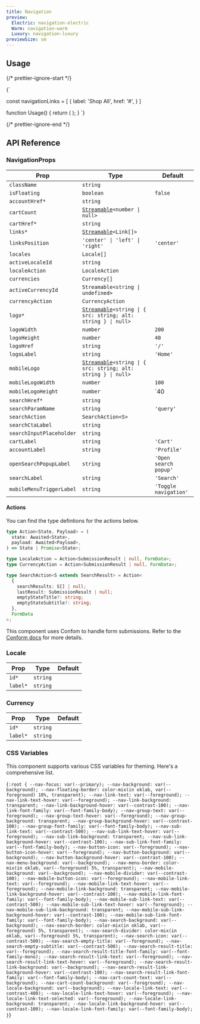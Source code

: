 ```yaml
---
title: Navigation
preview:
  Electric: navigation-electric
  Warm: navigation-warm
  Luxury: navigation-luxury
previewSize: sm
---
```


## Usage

{/* prettier-ignore-start */}

<CodeBlock lang="ts">{`

const navigationLinks = [
    {
      label: 'Shop All',
      href: '#',
    }
]

function Usage() {
    return (
      <Navigation
          accountHref="#"
          cartHref="#"
          links={navigationLinks}
          logo="SOUL"
          searchHref="#"
      />
    );
}
`}
</CodeBlock>

{/* prettier-ignore-end */}

## API Reference

### NavigationProps

| Prop                     | Type                                                                                                 | Default               |
| ------------------------ | ---------------------------------------------------------------------------------------------------- | --------------------- |
| `className`              | `string`                                                                                             |                       |
| `isFloating`             | `boolean`                                                                                            | `false`               |
| `accountHref*`           | `string`                                                                                             |                       |
| `cartCount`              | [`Streamable`](/docs/soul/streamable)`<number \| null>`                                              |                       |
| `cartHref*`              | `string`                                                                                             |                       |
| `links*`                 | [`Streamable`](/docs/soul/streamable)`<Link[]>` <Tooltip contnet="See Next.js Link documentation."/> |                       |
| `linksPosition`          | `'center' \| 'left' \| 'right'`                                                                      | `'center'`            |
| `locales`                | `Locale[]`                                                                                           |                       |
| `activeLocaleId`         | `string`                                                                                             |                       |
| `localeAction`           | `LocaleAction`                                                                                       |                       |
| `currencies`             | `Currency[]`                                                                                         |                       |
| `activeCurrencyId`       | `Streamable<string \| undefined>`                                                                    |                       |
| `currencyAction`         | `CurrencyAction`                                                                                     |                       |
| `logo*`                  | [`Streamable`](/docs/soul/streamable)`<string \| { src: string; alt: string } \| null>`              |                       |
| `logoWidth`              | `number`                                                                                             | `200`                 |
| `logoHeight`             | `number`                                                                                             | `40`                  |
| `logoHref`               | `string`                                                                                             | `'/'`                 |
| `logoLabel`              | `string`                                                                                             | `'Home'`              |
| `mobileLogo`             | [`Streamable`](/docs/soul/streamable)`<string \| { src: string; alt: string } \| null>`              |                       |
| `mobileLogoWidth`        | `number`                                                                                             | `100`                 |
| `mobileLogoHeight`       | `number`                                                                                             | `40                   |
| `searchHref*`            | `string`                                                                                             |                       |
| `searchParamName`        | `string`                                                                                             | `'query'`             |
| `searchAction`           | `SearchAction<S>`                                                                                    |                       |
| `searchCtaLabel`         | `string`                                                                                             |                       |
| `searchInputPlaceholder` | `string`                                                                                             |                       |
| `cartLabel`              | `string`                                                                                             | `'Cart'`              |
| `accountLabel`           | `string`                                                                                             | `'Profile'`           |
| `openSearchPopupLabel`   | `string`                                                                                             | `'Open search popup'` |
| `searchLabel`            | `string`                                                                                             | `'Search'`            |
| `mobileMenuTriggerLabel` | `string`                                                                                             | `'Toggle navigation'` |

#### Actions

You can find the type defintions for the actions below.

```ts
type Action<State, Payload> = (
  state: Awaited<State>,
  payload: Awaited<Payload>,
) => State | Promise<State>;

type LocaleAction = Action<SubmissionResult | null, FormData>;
type CurrencyAction = Action<SubmissionResult | null, FormData>;

type SearchAction<S extends SearchResult> = Action<
  {
    searchResults: S[] | null;
    lastResult: SubmissionResult | null;
    emptyStateTitle?: string;
    emptyStateSubtitle?: string;
  },
  FormData
>;
```

This component uses Confom to handle form submissions. Refer to the [Conform docs](https://conform.guide/) for more details.

### Locale

| Prop     | Type     | Default |
| -------- | -------- | ------- |
| `id*`    | `string` |         |
| `label*` | `string` |         |

### Currency

| Prop     | Type     | Default |
| -------- | -------- | ------- |
| `id*`    | `string` |         |
| `label*` | `string` |         |

### CSS Variables

This component supports various CSS variables for theming. Here's a comprehensive list.

<CodeBlock lang="css">{`
:root {
    --nav-focus: var(--primary);
    --nav-background: var(--background);
    --nav-floating-border: color-mix(in oklab, var(--foreground) 10%, transparent);
    --nav-link-text: var(--foreground);
    --nav-link-text-hover: var(--foreground);
    --nav-link-background: transparent;
    --nav-link-background-hover: var(--contrast-100);
    --nav-link-font-family: var(--font-family-body);
    --nav-group-text: var(--foreground);
    --nav-group-text-hover: var(--foreground);
    --nav-group-background: transparent;
    --nav-group-background-hover: var(--contrast-100);
    --nav-group-font-family: var(--font-family-body);
    --nav-sub-link-text: var(--contrast-500);
    --nav-sub-link-text-hover: var(--foreground);
    --nav-sub-link-background: transparent;
    --nav-sub-link-background-hover: var(--contrast-100);
    --nav-sub-link-font-family: var(--font-family-body);
    --nav-button-icon: var(--foreground);
    --nav-button-icon-hover: var(--foreground);
    --nav-button-background: var(--background);
    --nav-button-background-hover: var(--contrast-100);
    --nav-menu-background: var(--background);
    --nav-menu-border: color-mix(in oklab, var(--foreground) 5%, transparent);
    --nav-mobile-background: var(--background);
    --nav-mobile-divider: var(--contrast-100);
    --nav-mobile-button-icon: var(--foreground);
    --nav-mobile-link-text: var(--foreground);
    --nav-mobile-link-text-hover: var(--foreground);
    --nav-mobile-link-background: transparent;
    --nav-mobile-link-background-hover: var(--contrast-100);
    --nav-mobile-link-font-family: var(--font-family-body);
    --nav-mobile-sub-link-text: var(--contrast-500);
    --nav-mobile-sub-link-text-hover: var(--foreground);
    --nav-mobile-sub-link-background: transparent;
    --nav-mobile-sub-link-background-hover: var(--contrast-100);
    --nav-mobile-sub-link-font-family: var(--font-family-body);
    --nav-search-background: var(--background);
    --nav-search-border: color-mix(in oklab, var(--foreground) 5%, transparent);
    --nav-search-divider: color-mix(in oklab, var(--foreground) 5%, transparent);
    --nav-search-icon: var(--contrast-500);
    --nav-search-empty-title: var(--foreground);
    --nav-search-empty-subtitle: var(--contrast-500);
    --nav-search-result-title: var(--foreground);
    --nav-search-result-title-font-family: var(--font-family-mono);
    --nav-search-result-link-text: var(--foreground);
    --nav-search-result-link-text-hover: var(--foreground);
    --nav-search-result-link-background: var(--background);
    --nav-search-result-link-background-hover: var(--contrast-100);
    --nav-search-result-link-font-family: var(--font-family-body);
    --nav-cart-count-text: var(--background);
    --nav-cart-count-background: var(--foreground);
    --nav-locale-background: var(--background);
    --nav-locale-link-text: var(--contrast-400);
    --nav-locale-link-text-hover: var(--foreground);
    --nav-locale-link-text-selected: var(--foreground);
    --nav-locale-link-background: transparent;
    --nav-locale-link-background-hover: var(--contrast-100);
    --nav-locale-link-font-family: var(--font-family-body);
}
`}</CodeBlock>
